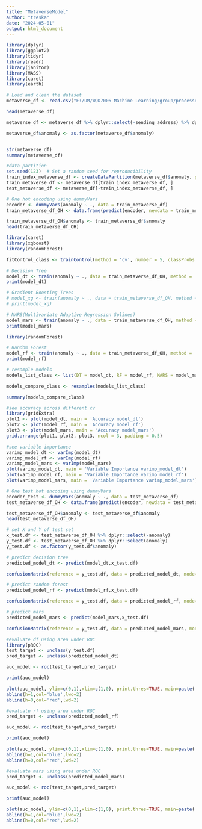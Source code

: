 ---
title: "MetaverseModel"
author: "treska"
date: "2024-05-01"
output: html_document
---

```{r}
library(dplyr)
library(ggplot2)
library(tidyr)
library(readr)
library(janitor)
library(MASS)
library(caret)
library(earth)

```
```{r}
# Load and clean the dataset
metaverse_df <- read.csv("E:/UM/WQD7006 Machine Learning/group/processed_metaverse_dataset.csv", colClasses = c(sending_address = "character", receiving_address = "character")) %>% clean_names()

head(metaverse_df)
```


```{r}
metaverse_df <- metaverse_df %>% dplyr::select(-sending_address) %>% dplyr::select(-receiving_address) %>% dplyr::select(-risk_score)

metaverse_df$anomaly <- as.factor(metaverse_df$anomaly)


str(metaverse_df)
summary(metaverse_df)
```



```{r}
#data partition
set.seed(123)  # Set a random seed for reproducibility
train_index_metaverse_df <- createDataPartition(metaverse_df$anomaly, p = 0.7, list = FALSE)
train_metaverse_df <- metaverse_df[train_index_metaverse_df, ]
test_metaverse_df <- metaverse_df[-train_index_metaverse_df, ]

```

```{r}
# One hot encoding using dummyVars
encoder <- dummyVars(anomaly ~ ., data = train_metaverse_df)
train_metaverse_df_OH <- data.frame(predict(encoder, newdata = train_metaverse_df))

train_metaverse_df_OH$anomaly <- train_metaverse_df$anomaly
head(train_metaverse_df_OH)

```


```{r}
library(caret)
library(xgboost)
library(randomForest)
```



```{r}
fitControl_class <- trainControl(method = 'cv', number = 5, classProbs = TRUE)
```

```{r}
# Decision Tree
model_dt <- train(anomaly ~ ., data = train_metaverse_df_OH, method = 'rpart', tuneLength = 5, trControl = fitControl_class)
print(model_dt)

```
```{r}
# Gradient Boosting Trees
# model_xg <- train(anomaly ~ ., data = train_metaverse_df_OH, method = 'xgbTree', tuneLength = 5, trControl = fitControl_class)
# print(model_xg)

```


```{r}
# MARS(Multivariate Adaptive Regression Splines)
model_mars <- train(anomaly ~ ., data = train_metaverse_df_OH, method = 'earth', tuneLength = 5, trControl = fitControl_class)
print(model_mars)

```

```{r}


library(randomForest)

```


```{r}
# Random Forest
model_rf <- train(anomaly ~ ., data = train_metaverse_df_OH, method = 'rf', trControl = fitControl_class, tuneLength = 5)
print(model_rf)


```

```{r}
# resample models
models_list_class <- list(DT = model_dt, RF = model_rf, MARS = model_mars)

models_compare_class <- resamples(models_list_class)

```


```{r}
summary(models_compare_class)

```


```{r}
#see accuracy across different cv
library(gridExtra)
plot1 <- plot(model_dt, main = 'Accuracy model_dt')
plot2 <- plot(model_rf, main = 'Accuracy model_rf')
plot3 <- plot(model_mars, main = 'Accuracy model_mars')
grid.arrange(plot1, plot2, plot3, ncol = 3, padding = 0.5)

```

```{r}
#see variable importance
varimp_model_dt <- varImp(model_dt)
varimp_model_rf <- varImp(model_rf)
varimp_model_mars <- varImp(model_mars)
plot(varimp_model_dt, main = 'Variable Importance varimp_model_dt')
plot(varimp_model_rf, main = 'Variable Importance varimp_model_rf')
plot(varimp_model_mars, main = 'Variable Importance varimp_model_mars')
```
```{r}
# One test hot encoding using dummyVars
encoder_test <- dummyVars(anomaly ~ ., data = test_metaverse_df)
test_metaverse_df_OH <- data.frame(predict(encoder, newdata = test_metaverse_df))

test_metaverse_df_OH$anomaly <- test_metaverse_df$anomaly
head(test_metaverse_df_OH)
```

```{r}
# set X and Y of test set
x_test.df <- test_metaverse_df_OH %>% dplyr::select(-anomaly)
y_test.df <- test_metaverse_df_OH %>% dplyr::select(anomaly)
y_test.df <- as.factor(y_test.df$anomaly)

```

```{r}
# predict decision tree
predicted_model_dt <- predict(model_dt,x_test.df)

confusionMatrix(reference = y_test.df, data = predicted_model_dt, mode='everything')
```

```{r}
# predict random forest
predicted_model_rf <- predict(model_rf,x_test.df)

confusionMatrix(reference = y_test.df, data = predicted_model_rf, mode='everything')
```
```{r}
# predict mars
predicted_model_mars <- predict(model_mars,x_test.df)

confusionMatrix(reference = y_test.df, data = predicted_model_mars, mode='everything')
```

```{r}
#evaluate df using area under ROC
library(pROC)
test_target <- unclass(y_test.df)
pred_target <- unclass(predicted_model_dt)

auc_model <- roc(test_target,pred_target)

print(auc_model)

plot(auc_model, ylim=c(0,1),xlim=c(1,0), print.thres=TRUE, main=paste('AUC:',round(auc_model$auc[[1]],2)))
abline(h=1,col='blue',lwd=2)
abline(h=0,col='red',lwd=2)
```

```{r}
#evaluate rf using area under ROC
pred_target <- unclass(predicted_model_rf)

auc_model <- roc(test_target,pred_target)

print(auc_model)

plot(auc_model, ylim=c(0,1),xlim=c(1,0), print.thres=TRUE, main=paste('AUC:',round(auc_model$auc[[1]],2)))
abline(h=1,col='blue',lwd=2)
abline(h=0,col='red',lwd=2)
```

```{r}
#evaluate mars using area under ROC
pred_target <- unclass(predicted_model_mars)

auc_model <- roc(test_target,pred_target)

print(auc_model)

plot(auc_model, ylim=c(0,1),xlim=c(1,0), print.thres=TRUE, main=paste('AUC:',round(auc_model$auc[[1]],2)))
abline(h=1,col='blue',lwd=2)
abline(h=0,col='red',lwd=2)
```













